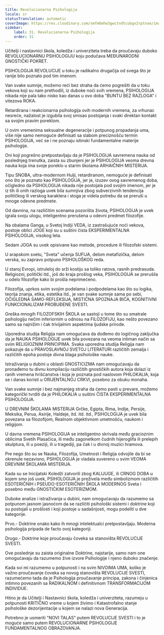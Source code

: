 ```yaml
---
title: Revolucionarna Psihologija
locale: sr
statusTranslation: automatic
coverImage: https://res.cloudinary.com/xmfm6mhw3gwctndtcubgx2rptnae/image/upload/v1740337243/small_cover_educacion_fundamental_a051170f1c.webp
sidebar:
    label: 31. Revolucionarna Psihologija
    order: 31
---
```

Učitelji i nastavnici škola, koledža i univerziteta treba da proučavaju duboko REVOLUCIONARNU PSIHOLOGIJU koju podučava MEĐUNARODNI GNOSTIČKI POKRET.

PSIHOLOGIJA REVOLUCIJE u toku je radikalno drugačija od svega što je ranije bilo poznato pod tim imenom.

Van svake sumnje, možemo reći bez straha da ćemo pogrešiti da u toku vekova koji su nam prethodili, iz duboke noći svih vremena, PSIHOLOGIJA nikada nije pala tako nisko kao danas u ovo doba "BUNTU BEZ RAZLOGA" i vitezova ROKA.

Retardirana i reakcionarna psihologija ovih modernih vremena, za vrhunac nesreće, nažalost je izgubila svoj smisao postojanja i svaki direktan kontakt sa svojim pravim poreklom.

U ovim vremenima seksualne degeneracije i potpunog propadanja uma, više nije samo nemoguće definisati sa slabom preciznošću termin PSIHOLOGIJA, već se i ne poznaju istinski fundamentalne materije psihologije.

Oni koji pogrešno pretpostavljaju da je PSIHOLOGIJA savremena nauka od poslednjeg trenutka, zaista su zbunjeni jer je PSIHOLOGIJA veoma drevna nauka koja ima svoje poreklo u starim školama ARHAIČNIH MISTERIJA.

Tipu SNOBA, ultra-modernom Hulji, retardiranom, nemoguće je definisati ono što je poznato kao PSIHOLOGIJA, jer je, izuzev ovog savremenog doba, očigledno da PSIHOLOGIJA nikada nije postojala pod svojim imenom, jer je iz tih ili onih razloga uvek bila sumnjiva zbog subverzivnih tendencija političkog ili verskog karaktera i stoga je videla potrebu da se preruši u mnoge odevne predmete.

Od davnina, na različitim scenama pozorišta života, PSIHOLOGIJA je uvek igrala svoju ulogu, inteligentno prerušena u odevni predmet filozofije.

Na obalama Ganga, u Svetoj Indiji VEDA, iz zastrašujuće noći vekova, postoje oblici JOGE koji su u suštini čista EKSPERIMENTALNA PSIHOLOGIJA, visokog leta.

Sedam JOGA su uvek opisivane kao metode, procedure ili filozofski sistemi.

U arapskom svetu, "Sveta" učenja SUFIJA, delom metafizička, delom verska, su zapravo potpuno PSIHOLOŠKOG reda.

U staroj Evropi, istruleloj do srži kostiju sa toliko ratova, rasnih predrasuda. Religiozni, politički itd., još do kraja prošlog veka, PSIHOLOGIJA se prerušila u odelo filozofije kako bi prošla neprimećeno.

Filozofija, uprkos svim svojim podelama i podpodelama kao što su logika, teorija znanja, etika, estetika itd., je van svake sumnje sama po sebi, OČIGLEDNA SAMO-REFLEKSIJA, MISTIČNA SPOZNAJA BIĆA, KOGNITIVNI FUNKCIONALIZAM PROBUĐENE SVESTI.

Greška mnogih FILOZOFSKIH ŠKOLA se sastoji u tome što su smatrale psihologiju nečim inferiornim u odnosu na FILOZOFIJU, kao nešto povezano samo sa najnižim i čak trivijalnim aspektima ljudske prirode.

Uporedna studija Religija nam omogućava da dođemo do logičnog zaključka da je NAUKA PSIHOLOGIJE uvek bila povezana na veoma intiman način sa svim RELIGIOZNIM PRINCIPIMA. Svaka uporedna studija Religija nam pokazuje da u PRAVOSLAVNOJ SVETOJ LITERATURI različitih zemalja i različitih epoha postoje divna blaga psihološke nauke.

Istraživanja u dubini u oblasti GNOSTICIZMA nam omogućavaju da pronađemo tu divnu kompilaciju različitih gnostičkih autora koja dolazi iz ranih vremena hrišćanstva i koja je poznata pod naslovom PHILOKALIA, koja se i danas koristi u ORIJENTALNOJ CRKVI, posebno za obuku monaha.

Van svake sumnje i bez najmanjeg straha da ćemo pasti u prevare, možemo kategorički tvrditi da je PHILOKALIA u suštini ČISTA EKSPERIMENTALNA PSIHOLOGIJA.

U DREVNIM ŠKOLAMA MISTERIJA Grčke, Egipta, Rima, Indije, Persije, Meksika, Perua, Asirije, Haldeje, itd. itd. itd., PSIHOLOGIJA je uvek bila povezana sa filozofijom, Realnom objektivnom umetnošću, naukom i religijom.

U davna vremena PSIHOLOGIJA se inteligentno skrivala među gracioznim oblicima Svetih Plasačica, ili među zagonetkom čudnih hijeroglifa ili prelepih skulptura, ili u poeziji, ili u tragediji, pa čak i u divnoj muzici hramova.

Pre nego što su se Nauka, Filozofija, Umetnost i Religija odvojile da bi se okrenule nezavisno, PSIHOLOGIJA je vladala suvereno u svim VEOMA DREVNIM ŠKOLAMA MISTERIJA.

Kada su se Inicijatski Koledži zatvorili zbog KALIJUGE, ili CRNOG DOBA u kojem smo još uvek, PSIHOLOGIJA je preživela među simbolizmom različitih ESOTERIČNIH i PSEUDO-ESOTERIČNIH ŠKOLA MODERNOG Sveta i posebno među GNOSTIČKIM ESOTERIZMOM.

Duboke analize i istraživanja u dubini, nam omogućavaju da razumemo sa potpunom jasnom jasnoćom da se različiti psihološki sistemi i doktrine koji su postojali u prošlosti i koji postoje u sadašnjosti, mogu podeliti u dve kategorije.

Prvo.- Doktrine onako kako ih mnogi intelektualci pretpostavljaju. Moderna psihologija pripada de facto ovoj kategoriji.

Drugo.- Doktrine koje proučavaju čoveka sa stanovišta REVOLUCIJE SVESTI.

Ove poslednje su zaista originalne Doktrine, najstarije, samo nam one omogućavaju da razumemo žive izvore Psihologije i njeno duboko značenje.

Kada svi mi razumemo u potpunosti i na svim NIVOIMA UMA, koliko je važno proučavanje čoveka sa novog stanovišta REVOLUCIJE SVESTI, razumećemo tada da je Psihologija proučavanje principa, zakona i činjenica intimno povezanih sa RADIKALNOM i definitivnom TRANSFORMACIJOM INDIVIDUE.

Hitno je da Učitelji i Nastavnici škola, koledža i univerziteta, razumeju u potpunosti KRITIČNO vreme u kojem živimo i Katastrofalno stanje psihološke dezorijentacije u kojem se nalazi nova Generacija.

Potrebno je usmeriti "NOVI TALAS" putem REVOLUCIJE SVESTI i to je moguće samo putem REVOLUCIONARNE PSIHOLOGIJE FUNDAMENTALNOG OBRAZOVANJA.


